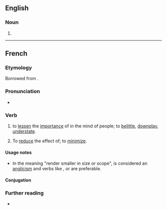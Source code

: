 ==English==

===Noun===
{{en-noun}}

# {{alternative spelling of|minimizer|lang=en}}

----

==French==

===Etymology===
Borrowed from {{bor|fr|en|minimize}}.

===Pronunciation===
* {{fr-IPA}}

===Verb===
{{fr-verb}}

# to [[lessen]] the [[importance]] of in the mind of people; to [[belittle]], [[downplay]], [[understate]].
# {{lb|fr|proscribed}} To [[reduce]] the effect of; to [[minimize]].

====Usage notes====
* In the meaning "render smaller in size or scope", {{m|fr||minimiser}} is considered an [[anglicism]] and verbs like {{m|fr|réduire}}, {{m|fr|limiter}} or {{m|fr|atténuer}} are preferable.

====Conjugation====
{{fr-conj-auto}}

===Further reading===
* {{R:TLFi}}